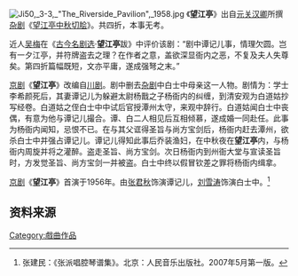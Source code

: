[[File:Ji50,_3-3,_"The_Riverside_Pavilion",_1958.jpg|thumb]]
《'''望江亭'''》出自[[元|元]][[关汉卿|关汉卿]]所撰[[杂剧|杂剧]]《[[望江亭中秋切脍|望江亭中秋切脍]]》。共四折，本事无考。

近人[[吴梅|吴梅]]在《[[古今名剧选|古今名剧选]]·'''望江亭'''跋》中评价该剧：“剧中谭记儿事，情理欠圆。岂有一夕江亭，并符牌盗去之理？在作者之意，盖欲深显衙内之恶，不复及夫人失尊矣。第四折篇幅既短，文亦平庸，遂成强弩之末。”

[[京剧|京剧]]《'''望江亭'''》改编自[[川剧|川剧]]。剧中删去[[杂剧|杂剧]]中白士中母亲这一人物。剧情为：学士李希颜死后，其妻谭记儿为躲避太尉杨戬之子杨衙内的纠缠，到清安观为白道姑抄写经卷。白道姑之侄白士中中试后官授潭州太守，来观中辞行。白道姑闻白士中丧偶，有意为他与谭记儿撮合。谭、白二人相见后互相倾慕，遂成婚一同赴任。此事为杨衙内闻知，忌恨不已。在与其父诓得圣旨与尚方宝剑后，杨衙内赶去潭州，欲杀白士中并强占谭记儿。谭记儿得知此事后乔装渔妇，在中秋夜在'''望江亭'''内，与杨衙内周旋并将之灌醉。盗走圣旨、尚方宝剑。次日杨衙内到州衙大堂与宣读圣旨时，方发觉圣旨、尚方宝剑一并被盗。白士中终以假冒钦差之罪将杨衙内缉拿。

[[京剧|京剧]]《'''望江亭'''》首演于1956年。由[[张君秋|张君秋]]饰演谭记儿，[[刘雪涛|刘雪涛]]饰演白士中。<ref>张建民：《张派唱腔琴谱集》。北京：人民音乐出版社。2007年5月第一版。</ref>

==资料来源==
<references />

[[Category:戲曲作品|Category:戲曲作品]]